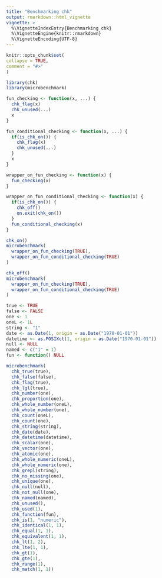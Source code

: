 ```yaml
---
title: "Benchmarking chk"
output: rmarkdown::html_vignette
vignette: >
  %\VignetteIndexEntry{Benchmarking chk}
  %\VignetteEngine{knitr::rmarkdown}
  %\VignetteEncoding{UTF-8}
---
```

  
```r
knitr::opts_chunk$set(
collapse = TRUE,
comment = "#>"
)
```

```r
library(chk)
library(microbenchmark)
```

```r

fun_checking <- function(x, ...) {
  chk_flag(x)
  chk_unused(...)  
  x
}

fun_conditional_checking <- function(x, ...) {
  if(is_chk_on()) {
    chk_flag(x)
    chk_unused(...)
  }
  x
}

wrapper_on_fun_checking <- function(x) {
  fun_checking(x)
}

wrapper_on_fun_conditional_checking <- function(x) {
  if(is_chk_on()) {
    chk_off()
    on.exit(chk_on())
  }
  fun_conditional_checking(x)
}
```

```r
chk_on()
microbenchmark(
  wrapper_on_fun_checking(TRUE),
  wrapper_on_fun_conditional_checking(TRUE)
)

chk_off()
microbenchmark(
  wrapper_on_fun_checking(TRUE),
  wrapper_on_fun_conditional_checking(TRUE)
)
```


```r
true <- TRUE
false <- FALSE
one <- 1
oneL <- 1L
string <- "1"
date <- as.Date(1, origin = as.Date("1970-01-01"))
datetime <- as.POSIXct(1, origin = as.Date("1970-01-01"))
null <- NULL
named <- c("1" = 1)
fun <- function() NULL
```

```r
microbenchmark(
  chk_true(true),
  chk_false(false),
  chk_flag(true),
  chk_lgl(true),
  chk_number(one),
  chk_proportion(one),
  chk_whole_number(oneL),
  chk_whole_number(one),
  chk_count(oneL),
  chk_count(one),
  chk_string(string),
  chk_date(date),
  chk_datetime(datetime),
  chk_scalar(one),
  chk_vector(one),
  chk_atomic(one),
  chk_whole_numeric(oneL),
  chk_whole_numeric(one),
  chk_grepl(string),
  chk_no_missing(one),
  chk_unique(one),
  chk_null(null),
  chk_not_null(one),
  chk_named(named),
  chk_unused(),
  chk_used(1),
  chk_function(fun),
  chk_is(1, "numeric"),
  chk_identical(1, 1),
  chk_equal(1, 1),
  chk_equivalent(1, 1),
  chk_lt(1, 2),
  chk_lte(1, 1),
  chk_gt(1),
  chk_gte(1),
  chk_range(1),
  chk_match(1, 1))
```